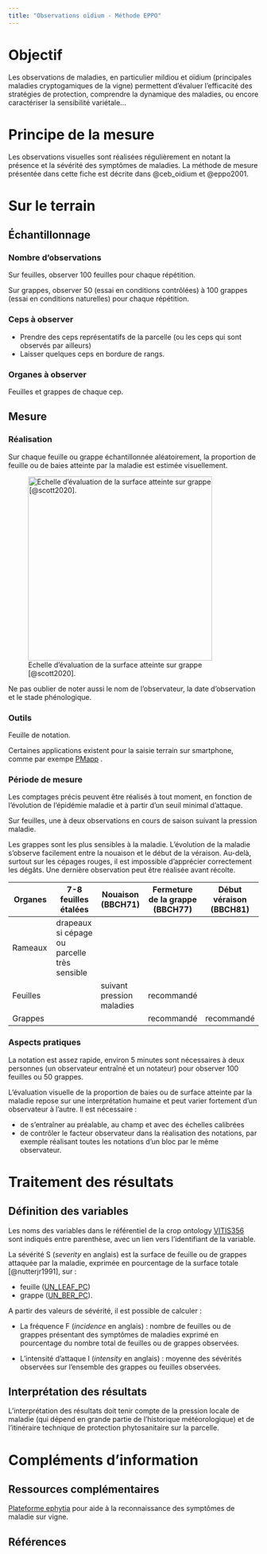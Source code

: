 ```yaml
---
title: "Observations oïdium - Méthode EPPO"
---
```


# Objectif

Les observations de maladies, en particulier mildiou et oïdium (principales maladies cryptogamiques de la vigne) permettent d'évaluer l'efficacité des stratégies de protection, comprendre la dynamique des maladies, ou encore caractériser la sensibilité variétale...

# Principe de la mesure

Les observations visuelles sont réalisées régulièrement en notant la présence et la sévérité des symptômes de maladies. La méthode de mesure présentée dans cette fiche est décrite dans @ceb_oidium et @eppo2001.

\pagebreak

# Sur le terrain

## Échantillonnage

### Nombre d'observations

Sur feuilles, observer 100 feuilles pour chaque répétition.

Sur grappes, observer 50 (essai en conditions contrôlées) à 100 grappes (essai en conditions naturelles) pour chaque répétition.

### Ceps à observer

-   Prendre des ceps représentatifs de la parcelle (ou les ceps qui sont observés par ailleurs)
-   Laisser quelques ceps en bordure de rangs.

### Organes à observer

Feuilles et grappes de chaque cep.

## Mesure

### Réalisation

Sur chaque feuille ou grappe échantillonnée aléatoirement, la proportion de feuille ou de baies atteinte par la maladie est estimée visuellement.

![Echelle d'évaluation de la surface atteinte sur grappe [@scott2020].](images/echelle_maladie_grappe.jpg){width="370"}

::: callout-note
Ne pas oublier de noter aussi le nom de l'observateur, la date d'observation et le stade phénologique.
:::

### Outils

Feuille de notation.

Certaines applications existent pour la saisie terrain sur smartphone, comme par exempe [PMapp](https://www.vineyardteam.org/files/resources/PMapp.pdf) .

\pagebreak

### Période de mesure

Les comptages précis peuvent être réalisés à tout moment, en fonction de l'évolution de l'épidémie maladie et à partir d'un seuil minimal d'attaque.

Sur feuilles, une à deux observations en cours de saison suivant la pression maladie.

Les grappes sont les plus sensibles à la maladie. L’évolution de la maladie s’observe facilement entre la nouaison et le début de la véraison. Au-delà, surtout sur les cépages rouges, il est impossible d’apprécier correctement les dégâts. Une dernière observation peut être réalisée avant récolte.

| Organes | 7-8 feuilles étalées | Nouaison (BBCH71) | Fermeture de la grappe (BBCH77) | Début véraison (BBCH81) |
|---------------|---------------|---------------|---------------|---------------|
| Rameaux | drapeaux si cépage ou parcelle très sensible |  |  |  |
| Feuilles |  | suivant pression maladies | recommandé |  |
| Grappes |  |  | recommandé | recommandé |

### Aspects pratiques

La notation est assez rapide, environ 5 minutes sont nécessaires à deux personnes (un observateur entraîné et un notateur) pour observer 100 feuilles ou 50 grappes.

::: callout-important
L'évaluation visuelle de la proportion de baies ou de surface atteinte par la maladie repose sur une interprétation humaine et peut varier fortement d'un observateur à l'autre. Il est nécessaire :

-   de s'entraîner au préalable, au champ et avec des échelles calibrées
-   de contrôler le facteur observateur dans la réalisation des notations, par exemple réalisant toutes les notations d'un bloc par le même observateur.
:::

# Traitement des résultats

## Définition des variables

Les noms des variables dans le référentiel de la crop ontology [VITIS356](https://cropontology.org/term/CO_356:ROOT) sont indiqués entre parenthèse, avec un lien vers l'identifiant de la variable.

La sévérité S (*severity* en anglais) est la surface de feuille ou de grappes attaquée par la maladie, exprimée en pourcentage de la surface totale [@nutterjr1991], sur :

- feuille ([UN_LEAF_PC](https://cropontology.org/term/CO_356:1000221))
- grappe ([UN_BER_PC](https://cropontology.org/term/CO_356:1000176)).

A partir des valeurs de sévérité, il est possible de calculer :

-   La fréquence F (*incidence* en anglais) : nombre de feuilles ou de grappes présentant des symptômes de maladies exprimé en pourcentage du nombre total de feuilles ou de grappes observées.

-   L'intensité d'attaque I (*intensity* en anglais) : moyenne des sévérités observées sur l'ensemble des grappes ou feuilles observées.

## Interprétation des résultats

L'interprétation des résultats doit tenir compte de la pression locale de maladie (qui dépend en grande partie de l'historique météorologique) et de l'itinéraire technique de protection phytosanitaire sur la parcelle.

# Compléments d'information

## Ressources complémentaires

[Plateforme ephytia](https://ephytia.inra.fr/fr/P/97/Vigne) pour aide à la reconnaissance des symptômes de maladie sur vigne.

## Références
